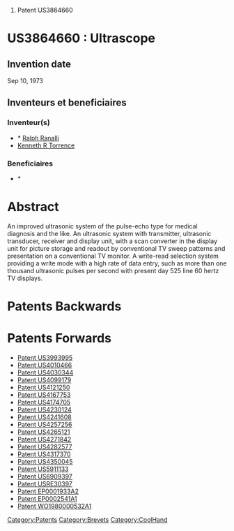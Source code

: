 # Patent US3864660





=US3864660 : Ultrascope = 



== Invention date ==

Sep 10, 1973

== Inventeurs et beneficiaires ==

=== Inventeur(s) === 
* * [[Ralph Ranalli]]
* [[Kenneth R Torrence]]
=== Beneficiaires === 
* * [[]]


= Abstract =

An improved ultrasonic system of the pulse-echo type for medical diagnosis and the like. An ultrasonic system with transmitter, ultrasonic transducer, receiver and display unit, with a scan converter in the display unit for picture storage and readout by conventional TV sweep patterns and presentation on a conventional TV monitor. A write-read selection system providing a write mode with a high rate of data entry, such as more than one thousand ultrasonic pulses per second with present day 525 line 60 hertz TV displays.
= Patents Backwards =

= Patents Forwards =

* [[Patent US3993995]]
* [[Patent US4010466]]
* [[Patent US4030344]]
* [[Patent US4099179]]
* [[Patent US4121250]]
* [[Patent US4167753]]
* [[Patent US4174705]]
* [[Patent US4230124]]
* [[Patent US4241608]]
* [[Patent US4257256]]
* [[Patent US4265121]]
* [[Patent US4271842]]
* [[Patent US4282577]]
* [[Patent US4317370]]
* [[Patent US4350045]]
* [[Patent US5911133]]
* [[Patent US6909397]]
* [[Patent USRE30397]]
* [[Patent EP0001933A2]]
* [[Patent EP0002541A1]]
* [[Patent WO1980000532A1]]
[[Category:Patents]][[Category:Brevets]][[Category:CoolHand]]